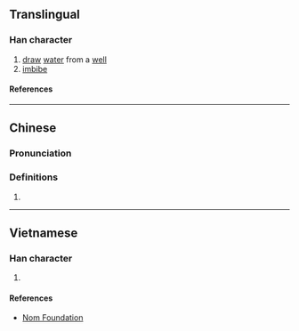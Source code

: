 {{character info/new}}
==Translingual==

===Han character===
{{Han char|rn=85|rad=水|as=11|sn=14|four=|canj=EHWP|ids=⿰氵悤}}

# [[draw]] [[water]] from a [[well]]
# [[imbibe]]

====References====
{{Han ref|kx=0645.270|dkj=18134|dj=1055.020|hdz=31725.050|uh=6F17}}

----

==Chinese==
{{zh-forms}}

===Pronunciation===
{{zh-pron
|m=cōng
|c=cung1
|mc=
|oc=
|ma=
|cat=v
}}

===Definitions===
{{zh-hanzi}}

# {{rfdef|lang=zh}}

----

==Vietnamese==

===Han character===
{{vi-readings|rs=水11|reading=sông}}

# {{defn|lang=vi|sort=水11}}

====References====
*[http://nomfoundation.org/common/nom_details.php?codepoint=6f17 Nom Foundation]